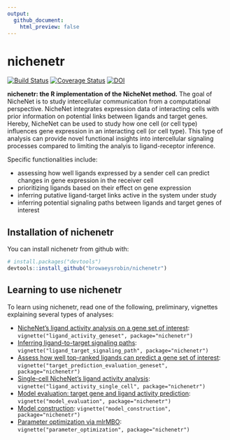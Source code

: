 ```yaml
---
output:
  github_document:
    html_preview: false
---
```


<!-- README.md is generated from README.Rmd. Please edit that file -->

<!-- github markdown built using
rmarkdown::render("README.Rmd",output_format = "md_document")
-->

# nichenetr

[![Build Status](https://travis-ci.org/browaeysrobin/nichenetr.svg?branch=master)](https://travis-ci.org/browaeysrobin/nichenetr)
[![Coverage Status](https://codecov.io/gh/browaeysrobin/nichenetr/branch/master/graph/badge.svg)](https://codecov.io/gh/browaeysrobin/nichenetr)
[![DOI](https://zenodo.org/badge/DOI/10.5281/zenodo.1484138.svg)](https://doi.org/10.5281/zenodo.1484138)

**nichenetr: the R implementation of the NicheNet method.** The goal of NicheNet is to study intercellular communication from a computational perspective. NicheNet integrates expression data of interacting cells with prior information on potential links between ligands and target genes. Hereby, NicheNet can be used to study how one cell (or cell type) influences gene expression in an interacting cell (or cell type). This type of analysis can provide novel functional insights into intercellular signaling processes compared to limiting the analyis to ligand-receptor inference. 

Specific functionalities include: 

* assessing how well ligands expressed by a sender cell can predict changes in gene expression in the receiver cell
* prioritizing ligands based on their effect on gene expression
* inferring putative ligand-target links active in the system under study
* inferring potential signaling paths between ligands and target genes of interest

## Installation of nichenetr

You can install nichenetr from github with:

```r
# install.packages("devtools")
devtools::install_github("browaeysrobin/nichenetr")
```

## Learning to use nichenetr

To learn using nichenetr, read one of the following, preliminary, vignettes explaining several types of analyses:

* [NicheNet's ligand activity analysis on a gene set of interest](vignettes/ligand_activity_geneset.md): `vignette("ligand_activity_geneset", package="nichenetr")`
* [Inferring ligand-to-target signaling paths](vignettes/ligand_target_signaling_path.md): `vignette("ligand_target_signaling_path", package="nichenetr")`
* [Assess how well top-ranked ligands can predict a gene set of interest](vignettes/target_prediction_evaluation_geneset.md): `vignette("target_prediction_evaluation_geneset", package="nichenetr")`
* [Single-cell NicheNet's ligand activity analysis](vignettes/ligand_activity_single_cell.md): `vignette("ligand_activity_single_cell", package="nichenetr")`
* [Model evaluation: target gene and ligand activity prediction](vignettes/model_evaluation.md): `vignette("model_evaluation", package="nichenetr")`
* [Model construction](vignettes/model_construction.md): `vignette("model_construction", package="nichenetr")`
* [Parameter optimization via mlrMBO](vignettes/parameter_optimization.md): `vignette("parameter_optimization", package="nichenetr")`
